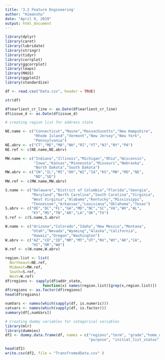 ```yaml
---
title: '3.2 Feature Engineering'
author: "Himanshu"
date: "April 9, 2019"
output: html_document
---
```


```r
library(dplyr)
library(caret)
library(lubridate)
library(stringr)
library(tidyr)
library(corrplot)
library(ggcorrplot)
library(leaps)
library(MASS)
library(ggplot2)
library(standardize)
```

```r
df <- read.csv("Data.csv", header = TRUE)

```

```r
str(df)

```

```r
df$earliest_cr_line <- as.Date(df$earliest_cr_line)
df$issue_d <- as.Date(df$issue_d)
```

```r
# creating region list for address state

NE.name <- c("Connecticut","Maine","Massachusetts","New Hampshire",
             "Rhode Island","Vermont","New Jersey","New York",
             "Pennsylvania")
NE.abrv <- c("CT","ME","MA","NH","RI","VT","NJ","NY","PA")
NE.ref <- c(NE.name,NE.abrv)

MW.name <- c("Indiana","Illinois","Michigan","Ohio","Wisconsin",
             "Iowa","Kansas","Minnesota","Missouri","Nebraska",
             "North Dakota","South Dakota")
MW.abrv <- c("IN","IL","MI","OH","WI","IA","KS","MN","MO","NE",
             "ND","SD")
MW.ref <- c(MW.name,MW.abrv)

S.name <- c("Delaware","District of Columbia","Florida","Georgia",
            "Maryland","North Carolina","South Carolina","Virginia",
            "West Virginia","Alabama","Kentucky","Mississippi",
            "Tennessee","Arkansas","Louisiana","Oklahoma","Texas")
S.abrv <- c("DE","DC","FL","GA","MD","NC","SC","VA","WV","AL",
            "KY","MS","TN","AR","LA","OK","TX")
S.ref <- c(S.name,S.abrv)

W.name <- c("Arizona","Colorado","Idaho","New Mexico","Montana",
            "Utah","Nevada","Wyoming","Alaska","California",
            "Hawaii","Oregon","Washington")
W.abrv <- c("AZ","CO","ID","NM","MT","UT","NV","WY","AK","CA",
            "HI","OR","WA")
W.ref <- c(W.name,W.abrv)

region.list <- list(
  Northeast=NE.ref,
  Midwest=MW.ref,
  South=S.ref,
  West=W.ref)
df$regions <- sapply(df$addr_state, 
                 function(x) names(region.list)[grep(x,region.list)])
df$regions <- as.factor(df$regions)
head(df$regions)
```
```r
numVars <- names(which(sapply(df, is.numeric)))
catvars <- names(which(sapply(df, is.factor)))
summary(df[,numVars])
```


```r
# Creating dummy variables for categorical variables
library(mlr)
library(dummies)
df2 <- dummy.data.frame(df, names = c("regions","term", "grade","home_ownership","verification_status",
                                      "purpose", "initial_list_status","application_type" ) , sep = "_")

```

```r
head(df2)
write.csv(df2, file = "TransfromedData.csv" )
```


















































